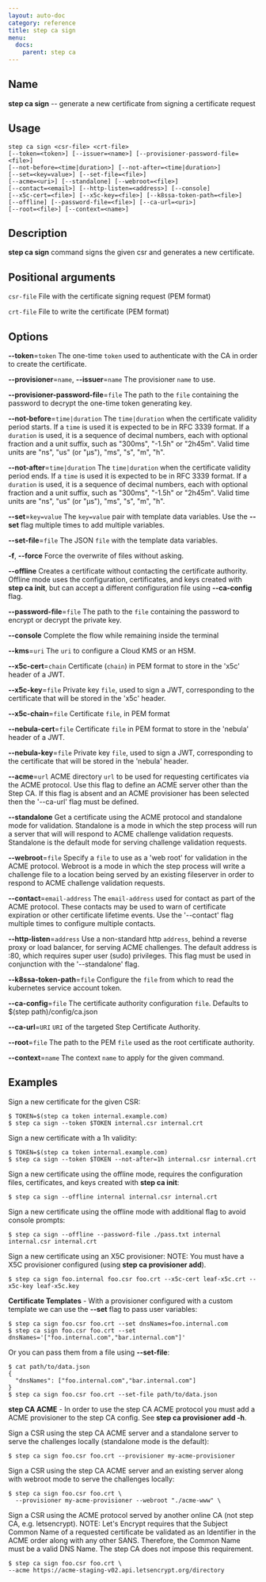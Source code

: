 ```yaml
---
layout: auto-doc
category: reference
title: step ca sign
menu:
  docs:
    parent: step ca
---
```


## Name
**step ca sign** -- generate a new certificate from signing a certificate request

## Usage

```raw
step ca sign <csr-file> <crt-file>
[--token=<token>] [--issuer=<name>] [--provisioner-password-file=<file>]
[--not-before=<time|duration>] [--not-after=<time|duration>]
[--set=<key=value>] [--set-file=<file>]
[--acme=<uri>] [--standalone] [--webroot=<file>]
[--contact=<email>] [--http-listen=<address>] [--console]
[--x5c-cert=<file>] [--x5c-key=<file>] [--k8ssa-token-path=<file>]
[--offline] [--password-file=<file>] [--ca-url=<uri>]
[--root=<file>] [--context=<name>]
```

## Description

**step ca sign** command signs the given csr and generates a new certificate.

## Positional arguments

`csr-file`
File with the certificate signing request (PEM format)

`crt-file`
File to write the certificate (PEM format)

## Options


**--token**=`token`
The one-time `token` used to authenticate with the CA in order to create the
certificate.

**--provisioner**=`name`, **--issuer**=`name`
The provisioner `name` to use.

**--provisioner-password-file**=`file`
The path to the `file` containing the password to decrypt the one-time token
generating key.

**--not-before**=`time|duration`
The `time|duration` when the certificate validity period starts. If a `time` is
used it is expected to be in RFC 3339 format. If a `duration` is used, it is a
sequence of decimal numbers, each with optional fraction and a unit suffix, such
as "300ms", "-1.5h" or "2h45m". Valid time units are "ns", "us" (or "µs"), "ms",
"s", "m", "h".

**--not-after**=`time|duration`
The `time|duration` when the certificate validity period ends. If a `time` is
used it is expected to be in RFC 3339 format. If a `duration` is used, it is a
sequence of decimal numbers, each with optional fraction and a unit suffix, such
as "300ms", "-1.5h" or "2h45m". Valid time units are "ns", "us" (or "µs"), "ms",
"s", "m", "h".

**--set**=`key=value`
The `key=value` pair with template data variables. Use the **--set** flag multiple times to add multiple variables.

**--set-file**=`file`
The JSON `file` with the template data variables.

**-f**, **--force**
Force the overwrite of files without asking.

**--offline**
Creates a certificate without contacting the certificate authority. Offline mode
uses the configuration, certificates, and keys created with **step ca init**,
but can accept a different configuration file using **--ca-config** flag.

**--password-file**=`file`
The path to the `file` containing the password to encrypt or decrypt the private key.

**--console**
Complete the flow while remaining inside the terminal

**--kms**=`uri`
The `uri` to configure a Cloud KMS or an HSM.

**--x5c-cert**=`chain`
Certificate (`chain`) in PEM format to store in the 'x5c' header of a JWT.

**--x5c-key**=`file`
Private key `file`, used to sign a JWT, corresponding to the certificate that will
be stored in the 'x5c' header.

**--x5c-chain**=`file`
Certificate `file`, in PEM format

**--nebula-cert**=`file`
Certificate `file` in PEM format to store in the 'nebula' header of a JWT.

**--nebula-key**=`file`
Private key `file`, used to sign a JWT, corresponding to the certificate that will
be stored in the 'nebula' header.

**--acme**=`url`
ACME directory `url` to be used for requesting certificates via the ACME protocol.
Use this flag to define an ACME server other than the Step CA. If this flag is
absent and an ACME provisioner has been selected then the '--ca-url' flag must be defined.

**--standalone**
Get a certificate using the ACME protocol and standalone mode for validation.
Standalone is a mode in which the step process will run a server that will
will respond to ACME challenge validation requests. Standalone is the default
mode for serving challenge validation requests.

**--webroot**=`file`
Specify a `file` to use as a 'web root' for validation in the ACME protocol.
Webroot is a mode in which the step process will write a challenge file to a
location being served by an existing fileserver in order to respond to ACME
challenge validation requests.

**--contact**=`email-address`
The `email-address` used for contact as part of the ACME protocol. These contacts
may be used to warn of certificate expiration or other certificate lifetime events.
Use the '--contact' flag multiple times to configure multiple contacts.

**--http-listen**=`address`
Use a non-standard http `address`, behind a reverse proxy or load balancer, for
serving ACME challenges. The default address is :80, which requires super user
(sudo) privileges. This flag must be used in conjunction with the '--standalone'
flag.

**--k8ssa-token-path**=`file`
Configure the `file` from which to read the kubernetes service account token.

**--ca-config**=`file`
The certificate authority configuration `file`. Defaults to
$(step path)/config/ca.json

**--ca-url**=`URI`
`URI` of the targeted Step Certificate Authority.

**--root**=`file`
The path to the PEM `file` used as the root certificate authority.

**--context**=`name`
The context `name` to apply for the given command.

## Examples

Sign a new certificate for the given CSR:
```shell
$ TOKEN=$(step ca token internal.example.com)
$ step ca sign --token $TOKEN internal.csr internal.crt
```

Sign a new certificate with a 1h validity:
```shell
$ TOKEN=$(step ca token internal.example.com)
$ step ca sign --token $TOKEN --not-after=1h internal.csr internal.crt
```

Sign a new certificate using the offline mode, requires the configuration
files, certificates, and keys created with **step ca init**:
```shell
$ step ca sign --offline internal internal.csr internal.crt
```

Sign a new certificate using the offline mode with additional flag to avoid
console prompts:
```shell
$ step ca sign --offline --password-file ./pass.txt internal internal.csr internal.crt
```

Sign a new certificate using an X5C provisioner:
NOTE: You must have a X5C provisioner configured (using **step ca provisioner add**).
```shell
$ step ca sign foo.internal foo.csr foo.crt --x5c-cert leaf-x5c.crt --x5c-key leaf-x5c.key
```

**Certificate Templates** - With a provisioner configured with a custom
template we can use the **--set** flag to pass user variables:
```shell
$ step ca sign foo.csr foo.crt --set dnsNames=foo.internal.com
$ step ca sign foo.csr foo.crt --set dnsNames='["foo.internal.com","bar.internal.com"]'
```

Or you can pass them from a file using **--set-file**:
```shell
$ cat path/to/data.json
{
  "dnsNames": ["foo.internal.com","bar.internal.com"]
}
$ step ca sign foo.csr foo.crt --set-file path/to/data.json
```

**step CA ACME** - In order to use the step CA ACME protocol you must add a
ACME provisioner to the step CA config. See **step ca provisioner add -h**.

Sign a CSR using the step CA ACME server and a standalone server
to serve the challenges locally (standalone mode is the default):
```shell
$ step ca sign foo.csr foo.crt --provisioner my-acme-provisioner
```

Sign a CSR using the step CA ACME server and an existing server
along with webroot mode to serve the challenges locally:
```shell
$ step ca sign foo.csr foo.crt \
  --provisioner my-acme-provisioner --webroot "./acme-www" \
```

Sign a CSR using the ACME protocol served by another online CA (not step CA,
e.g. letsencrypt). NOTE: Let's Encrypt requires that the Subject Common Name
of a requested certificate be validated as an Identifier in the ACME order along
with any other SANS. Therefore, the Common Name must be a valid DNS Name. The
step CA does not impose this requirement.
```shell
$ step ca sign foo.csr foo.crt \
--acme https://acme-staging-v02.api.letsencrypt.org/directory
```

